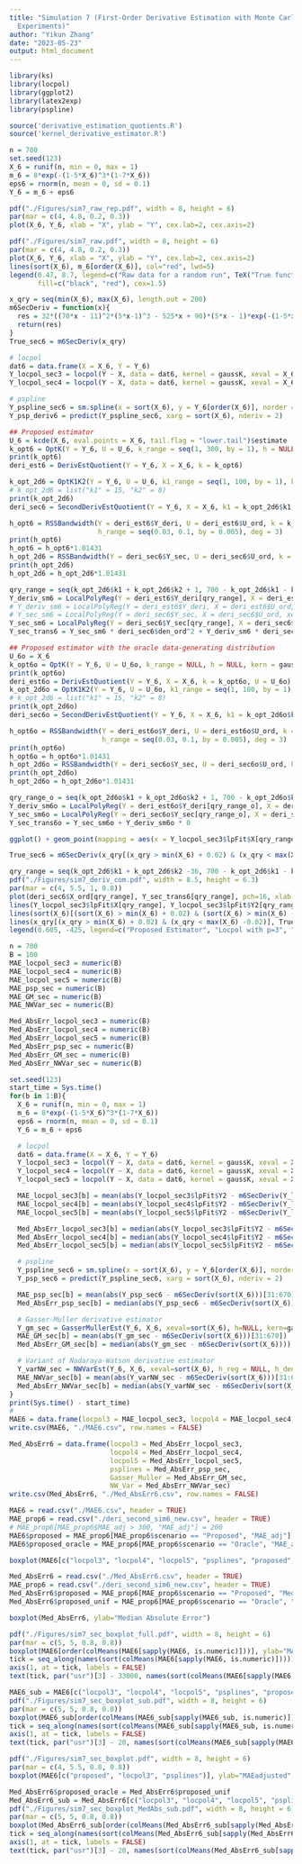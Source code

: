 ```yaml
---
title: "Simulation 7 (First-Order Derivative Estimation with Monte Carlo Repeated
  Experiments)"
author: "Yikun Zhang"
date: "2023-05-23"
output: html_document
---
```


```r
library(ks)
library(locpol)
library(ggplot2)
library(latex2exp)
library(pspline)

source('derivative_estimation_quotients.R')
source('kernel_derivative_estimator.R')
```

```r
n = 700
set.seed(123)
X_6 = runif(n, min = 0, max = 1)
m_6 = 8*exp(-(1-5*X_6)^3*(1-7*X_6))
eps6 = rnorm(n, mean = 0, sd = 0.1)
Y_6 = m_6 + eps6

pdf("./Figures/sim7_raw_rep.pdf", width = 8, height = 6)
par(mar = c(4, 4.8, 0.2, 0.3))  
plot(X_6, Y_6, xlab = "X", ylab = "Y", cex.lab=2, cex.axis=2)
```

```r
pdf("./Figures/sim7_raw.pdf", width = 8, height = 6)
par(mar = c(4, 4.8, 0.2, 0.3))  
plot(X_6, Y_6, xlab = "X", ylab = "Y", cex.lab=2, cex.axis=2)
lines(sort(X_6), m_6[order(X_6)], col="red", lwd=5)
legend(0.47, 8.7, legend=c("Raw data for a random run", TeX("True function $m(X)$")),
       fill=c("black", "red"), cex=1.5)
```


```r
x_qry = seq(min(X_6), max(X_6), length.out = 200)
m6SecDeriv = function(x){
  res = 32*((70*x - 11)^2*(5*x-1)^3 - 525*x + 90)*(5*x - 1)*exp(-(1-5*x)^3*(1-7*x))
  return(res)
}
True_sec6 = m6SecDeriv(x_qry)

# locpol
dat6 = data.frame(X = X_6, Y = Y_6)
Y_locpol_sec3 = locpol(Y ~ X, data = dat6, kernel = gaussK, xeval = X_6, deg = 3)
Y_locpol_sec4 = locpol(Y ~ X, data = dat6, kernel = gaussK, xeval = X_6, deg = 4)

# pspline
Y_pspline_sec6 = sm.spline(x = sort(X_6), y = Y_6[order(X_6)], norder = 2)
Y_psp_deriv6 = predict(Y_pspline_sec6, xarg = sort(X_6), nderiv = 2)

## Proposed estimator
U_6 = kcde(X_6, eval.points = X_6, tail.flag = "lower.tail")$estimate
k_opt6 = OptK(Y = Y_6, U = U_6, k_range = seq(1, 300, by = 1), h = NULL, kern = gaussK)
print(k_opt6)
deri_est6 = DerivEstQuotient(Y = Y_6, X = X_6, k = k_opt6)

k_opt_2d6 = OptK1K2(Y = Y_6, U = U_6, k1_range = seq(1, 100, by = 1), k2_range = seq(1, 100, by = 1), h = NULL, kern = gaussK)
# k_opt_2d6 = list("k1" = 15, "k2" = 8)
print(k_opt_2d6)
deri_sec6 = SecondDerivEstQuotient(Y = Y_6, X = X_6, k1 = k_opt_2d6$k1, k2 = k_opt_2d6$k2)

h_opt6 = RSSBandwidth(Y = deri_est6$Y_deri, U = deri_est6$U_ord, k = k_opt6, 
                      h_range = seq(0.03, 0.1, by = 0.005), deg = 3)
print(h_opt6)
h_opt6 = h_opt6*1.01431
h_opt_2d6 = RSSBandwidth(Y = deri_sec6$Y_sec, U = deri_sec6$U_ord, k = k_opt_2d6$k1 + k_opt_2d6$k2, h_range = seq(0.03, 0.1, by = 0.005), deg = 3)
print(h_opt_2d6)
h_opt_2d6 = h_opt_2d6*1.01431

qry_range = seq(k_opt_2d6$k1 + k_opt_2d6$k2 + 1, 700 - k_opt_2d6$k1 - k_opt_2d6$k2, by = 1)
Y_deriv_sm6 = LocalPolyReg(Y = deri_est6$Y_deri[qry_range], X = deri_est6$U_ord[qry_range], xeval = deri_est6$U_ord, h = h_opt6, kern = gaussK, deg = 3, deriv_ord = 0)
# Y_deriv_sm6 = LocalPolyReg(Y = deri_est6$Y_deri, X = deri_est6$U_ord, xeval = deri_est6$U_ord, h = h_opt6, kern = gaussK, deg = 3, deriv_ord = 0)
# Y_sec_sm6 = LocalPolyReg(Y = deri_sec6$Y_sec, X = deri_sec6$U_ord, xeval = deri_sec6$U_ord, h = h_opt_2d6, kern = gaussK, deg = 3, deriv_ord = 0)
Y_sec_sm6 = LocalPolyReg(Y = deri_sec6$Y_sec[qry_range], X = deri_sec6$U_ord[qry_range], xeval = deri_sec6$U_ord, h = h_opt_2d6, kern = gaussK, deg = 3, deriv_ord = 0)
Y_sec_trans6 = Y_sec_sm6 * deri_sec6$den_ord^2 + Y_deriv_sm6 * deri_sec6$den_deriv_ord

## Proposed estimator with the oracle data-generating distribution
U_6o = X_6
k_opt6o = OptK(Y = Y_6, U = U_6o, k_range = NULL, h = NULL, kern = gaussK)
print(k_opt6o)
deri_est6o = DerivEstQuotient(Y = Y_6, X = X_6, k = k_opt6o, U = U_6o)
k_opt_2d6o = OptK1K2(Y = Y_6, U = U_6o, k1_range = seq(1, 100, by = 1), k2_range = seq(1, 100, by = 1), h = NULL, kern = gaussK)
# k_opt_2d6 = list("k1" = 15, "k2" = 8)
print(k_opt_2d6o)
deri_sec6o = SecondDerivEstQuotient(Y = Y_6, X = X_6, k1 = k_opt_2d6o$k1, k2 = k_opt_2d6o$k2, U = U_6o)

h_opt6o = RSSBandwidth(Y = deri_est6o$Y_deri, U = deri_est6o$U_ord, k = k_opt6o, 
                       h_range = seq(0.03, 0.1, by = 0.005), deg = 3)
print(h_opt6o)
h_opt6o = h_opt6o*1.01431
h_opt_2d6o = RSSBandwidth(Y = deri_sec6o$Y_sec, U = deri_sec6o$U_ord, k = k_opt_2d6o$k1 + k_opt_2d6o$k2, h_range = seq(0.03, 0.1, by = 0.005), deg = 3)
print(h_opt_2d6o)
h_opt_2d6o = h_opt_2d6o*1.01431

qry_range_o = seq(k_opt_2d6o$k1 + k_opt_2d6o$k2 + 1, 700 - k_opt_2d6o$k1 - k_opt_2d6o$k2, by = 1)
Y_deriv_sm6o = LocalPolyReg(Y = deri_est6o$Y_deri[qry_range_o], X = deri_est6o$U_ord[qry_range_o], xeval = deri_est6o$U_ord, h = h_opt6o, kern = gaussK, deg = 3, deriv_ord = 0)
Y_sec_sm6o = LocalPolyReg(Y = deri_sec6o$Y_sec[qry_range_o], X = deri_sec6o$U_ord[qry_range_o], xeval = deri_sec6o$U_ord, h = h_opt_2d6o, kern = gaussK, deg = 3, deriv_ord = 0)
Y_sec_trans6o = Y_sec_sm6o + Y_deriv_sm6o * 0

ggplot() + geom_point(mapping = aes(x = Y_locpol_sec3$lpFit$X[qry_range], y = Y_locpol_sec3$lpFit$Y2[qry_range]), size = 1, color = "green") + geom_point(mapping = aes(x = sort(X_6), y = Y_psp_deriv6[,1]), size = 1, color = "blue") + geom_point(mapping = aes(x = deri_sec6$X_ord[qry_range], y = Y_sec_trans6[qry_range]), size = 1, color = "red") + geom_point(mapping = aes(x = deri_sec6o$X_ord[qry_range_o], y = Y_sec_trans6o[qry_range_o]), size = 1, color = "orange") + geom_line(mapping = aes(x = x_qry, y = True_sec6), color = "black", size = 1) + theme_bw(base_size = 22) + xlab("X") + ylab(TeX("$m''(x), \\hat{m}''(x)$"))
```

```r
True_sec6 = m6SecDeriv(x_qry[(x_qry > min(X_6) + 0.02) & (x_qry < max(X_6) -0.02)])

qry_range = seq(k_opt_2d6$k1 + k_opt_2d6$k2 -36, 700 - k_opt_2d6$k1 - k_opt_2d6$k2 + 36, by = 1)
pdf("./Figures/sim7_deriv_com.pdf", width = 8.5, height = 6.3)
par(mar = c(4, 5.5, 1, 0.8)) 
plot(deri_sec6$X_ord[qry_range], Y_sec_trans6[qry_range], pch=16, xlab = "X", ylab = TeX("$m''(X), \\hat{m}''(X)$"), col="red", cex.lab=2, cex.axis=2, cex=0.7, type="l", lty="dashed", lwd=4, ylim = c(-900, 1000), xlim = c(0,1))
lines(Y_locpol_sec3$lpFit$X[qry_range], Y_locpol_sec3$lpFit$Y2[qry_range], col="green", lty="dashed", lwd=3)
lines(sort(X_6)[(sort(X_6) > min(X_6) + 0.02) & (sort(X_6) > min(X_6) - 0.02)], Y_psp_deriv6[(sort(X_6) > min(X_6) + 0.02) & (sort(X_6) > min(X_6) - 0.02),1], col="blue", lty="dashed", lwd=3)
lines(x_qry[(x_qry > min(X_6) + 0.02) & (x_qry < max(X_6) -0.02)], True_sec6, col="black", lwd=3)
legend(0.605, -425, legend=c("Proposed Estimator", "Locpol with p=3", "Cubic psplines", "True derivative"), fill=c("red", "green", "blue", "black"), cex=1.5)
```


```r
n = 700
B = 100
MAE_locpol_sec3 = numeric(B)
MAE_locpol_sec4 = numeric(B)
MAE_locpol_sec5 = numeric(B)
MAE_psp_sec = numeric(B)
MAE_GM_sec = numeric(B)
MAE_NWVar_sec = numeric(B)

Med_AbsErr_locpol_sec3 = numeric(B)
Med_AbsErr_locpol_sec4 = numeric(B)
Med_AbsErr_locpol_sec5 = numeric(B)
Med_AbsErr_psp_sec = numeric(B)
Med_AbsErr_GM_sec = numeric(B)
Med_AbsErr_NWVar_sec = numeric(B)

set.seed(123)
start_time = Sys.time()
for(b in 1:B){
  X_6 = runif(n, min = 0, max = 1)
  m_6 = 8*exp(-(1-5*X_6)^3*(1-7*X_6))
  eps6 = rnorm(n, mean = 0, sd = 0.1)
  Y_6 = m_6 + eps6

  # locpol
  dat6 = data.frame(X = X_6, Y = Y_6)
  Y_locpol_sec3 = locpol(Y ~ X, data = dat6, kernel = gaussK, xeval = X_6, deg = 3)
  Y_locpol_sec4 = locpol(Y ~ X, data = dat6, kernel = gaussK, xeval = X_6, deg = 4)
  Y_locpol_sec5 = locpol(Y ~ X, data = dat6, kernel = gaussK, xeval = X_6, deg = 5)

  MAE_locpol_sec3[b] = mean(abs(Y_locpol_sec3$lpFit$Y2 - m6SecDeriv(Y_locpol_sec3$lpFit$X))[31:670])
  MAE_locpol_sec4[b] = mean(abs(Y_locpol_sec4$lpFit$Y2 - m6SecDeriv(Y_locpol_sec3$lpFit$X))[31:670])
  MAE_locpol_sec5[b] = mean(abs(Y_locpol_sec5$lpFit$Y2 - m6SecDeriv(Y_locpol_sec5$lpFit$X))[31:670])

  Med_AbsErr_locpol_sec3[b] = median(abs(Y_locpol_sec3$lpFit$Y2 - m6SecDeriv(Y_locpol_sec3$lpFit$X)))
  Med_AbsErr_locpol_sec4[b] = median(abs(Y_locpol_sec4$lpFit$Y2 - m6SecDeriv(Y_locpol_sec3$lpFit$X)))
  Med_AbsErr_locpol_sec5[b] = median(abs(Y_locpol_sec5$lpFit$Y2 - m6SecDeriv(Y_locpol_sec5$lpFit$X)))

  # pspline
  Y_pspline_sec6 = sm.spline(x = sort(X_6), y = Y_6[order(X_6)], norder = 2)
  Y_psp_sec6 = predict(Y_pspline_sec6, xarg = sort(X_6), nderiv = 2)

  MAE_psp_sec[b] = mean(abs(Y_psp_sec6 - m6SecDeriv(sort(X_6)))[31:670])
  Med_AbsErr_psp_sec[b] = median(abs(Y_psp_sec6 - m6SecDeriv(sort(X_6))))

  # Gasser-Muller derivative estimator
  Y_gm_sec = GasserMullerEst(Y_6, X_6, xeval=sort(X_6), h=NULL, kern=gaussDeriv, deriv_ord=2)
  MAE_GM_sec[b] = mean(abs(Y_gm_sec - m6SecDeriv(sort(X_6)))[31:670])
  Med_AbsErr_GM_sec[b] = median(abs(Y_gm_sec - m6SecDeriv(sort(X_6))))

  # Variant of Nadaraya-Watson derivative estimator
  Y_varNW_sec = NWVarEst(Y_6, X_6, xeval=sort(X_6), h_reg = NULL, h_den = NULL, kern = gaussDeriv2, deriv_ord = 2)
  MAE_NWVar_sec[b] = mean(abs(Y_varNW_sec - m6SecDeriv(sort(X_6)))[31:670])
  Med_AbsErr_NWVar_sec[b] = median(abs(Y_varNW_sec - m6SecDeriv(sort(X_6))))
}
print(Sys.time() - start_time)
#
MAE6 = data.frame(locpol3 = MAE_locpol_sec3, locpol4 = MAE_locpol_sec4, locpol5 = MAE_locpol_sec5, psplines = MAE_psp_sec, Gasser_Muller = MAE_GM_sec, NW_Var = MAE_NWVar_sec)
write.csv(MAE6, "./MAE6.csv", row.names = FALSE)

Med_AbsErr6 = data.frame(locpol3 = Med_AbsErr_locpol_sec3,
                         locpol4 = Med_AbsErr_locpol_sec4,
                         locpol5 = Med_AbsErr_locpol_sec5,
                         psplines = Med_AbsErr_psp_sec,
                         Gasser_Muller = Med_AbsErr_GM_sec,
                         NW_Var = Med_AbsErr_NWVar_sec)
write.csv(Med_AbsErr6, "./Med_AbsErr6.csv", row.names = FALSE)
```

```r
MAE6 = read.csv("./MAE6.csv", header = TRUE)
MAE_prop6 = read.csv("./deri_second_sim6_new.csv", header = TRUE)
# MAE_prop6[MAE_prop6$MAE_adj > 300, "MAE_adj"] = 200
MAE6$proposed = MAE_prop6[MAE_prop6$scenario == "Proposed", "MAE_adj"]
MAE6$proposed_oracle = MAE_prop6[MAE_prop6$scenario == "Oracle", "MAE_adj"]

boxplot(MAE6[c("locpol3", "locpol4", "locpol5", "psplines", "proposed", "proposed_oracle")], ylab="MAEadjusted")
```

```r
Med_AbsErr6 = read.csv("./Med_AbsErr6.csv", header = TRUE)
MAE_prop6 = read.csv("./deri_second_sim6_new.csv", header = TRUE)
Med_AbsErr6$proposed = MAE_prop6[MAE_prop6$scenario == "Proposed", "Med_Abs_Err"]
Med_AbsErr6$proposed_unif = MAE_prop6[MAE_prop6$scenario == "Oracle", "Med_Abs_Err"]

boxplot(Med_AbsErr6, ylab="Median Absolute Error")
```


```r
pdf("./Figures/sim7_sec_boxplot_full.pdf", width = 8, height = 6)
par(mar = c(5, 5, 0.8, 0.8))
boxplot(MAE6[order(colMeans(MAE6[sapply(MAE6, is.numeric)]))], ylab="MAEadjusted", cex.axis=1.6, cex.lab=1.7, col = NULL, varwidth = TRUE, boxlwd = 2, xaxt = "n")
tick = seq_along(names(sort(colMeans(MAE6[sapply(MAE6, is.numeric)]))))
axis(1, at = tick, labels = FALSE)
text(tick, par("usr")[3] - 33000, names(sort(colMeans(MAE6[sapply(MAE6, is.numeric)]))), srt = 45, xpd = TRUE)
```

```r
MAE6_sub = MAE6[c("locpol3", "locpol4", "locpol5", "psplines", "proposed", "proposed_oracle")]
pdf("./Figures/sim7_sec_boxplot_sub.pdf", width = 8, height = 6)
par(mar = c(5, 5, 0.8, 0.8))
boxplot(MAE6_sub[order(colMeans(MAE6_sub[sapply(MAE6_sub, is.numeric)]))], ylab="MAEadjusted", cex.axis=1.6, cex.lab=1.7, col = NULL, varwidth = TRUE, boxlwd = 2, xaxt = "n")
tick = seq_along(names(sort(colMeans(MAE6_sub[sapply(MAE6_sub, is.numeric)]))))
axis(1, at = tick, labels = FALSE)
text(tick, par("usr")[3] - 20, names(sort(colMeans(MAE6_sub[sapply(MAE6_sub, is.numeric)]))), srt = 45, xpd = TRUE)
```


```r
pdf("./Figures/sim7_sec_boxplot.pdf", width = 8, height = 6)
par(mar = c(4, 5.5, 0.8, 0.8)) 
boxplot(MAE6[c("proposed", "locpol3", "psplines")], ylab="MAEadjusted", cex.axis=1.6, cex.lab=1.7, col = NULL, varwidth = TRUE, boxlwd = 3)
```

```r
Med_AbsErr6$proposed_oracle = Med_AbsErr6$proposed_unif
Med_AbsErr6_sub = Med_AbsErr6[c("locpol3", "locpol4", "locpol5", "psplines", "proposed", "proposed_oracle")]
pdf("./Figures/sim7_sec_boxplot_MedAbs_sub.pdf", width = 8, height = 6)
par(mar = c(5, 5, 0.8, 0.8))
boxplot(Med_AbsErr6_sub[order(colMeans(Med_AbsErr6_sub[sapply(Med_AbsErr6_sub, is.numeric)]))], ylab="Median Absolute Error", cex.axis=1.6, cex.lab=1.7, col = NULL, varwidth = TRUE, boxlwd = 2, xaxt = "n")
tick = seq_along(names(sort(colMeans(Med_AbsErr6_sub[sapply(Med_AbsErr6_sub, is.numeric)]))))
axis(1, at = tick, labels = FALSE)
text(tick, par("usr")[3] - 20, names(sort(colMeans(Med_AbsErr6_sub[sapply(Med_AbsErr6_sub, is.numeric)]))), srt = 45, xpd = TRUE)
```

